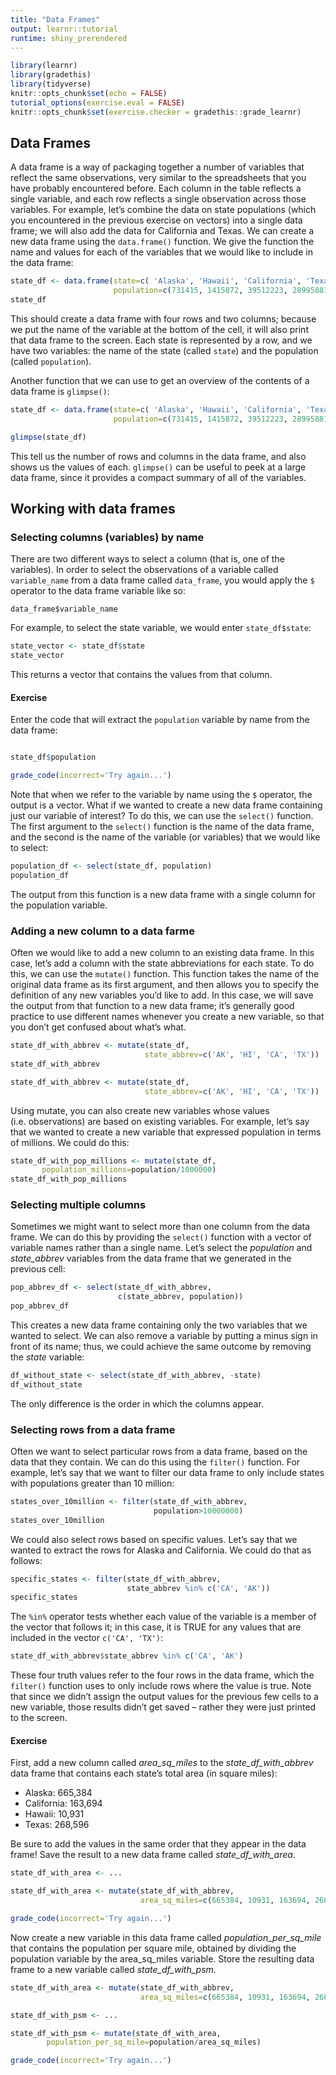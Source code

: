 ```yaml
---
title: "Data Frames"
output: learnr::tutorial
runtime: shiny_prerendered
---
```


```r
library(learnr)
library(gradethis)
library(tidyverse)
knitr::opts_chunk$set(echo = FALSE)
tutorial_options(exercise.eval = FALSE)
knitr::opts_chunk$set(exercise.checker = gradethis::grade_learnr)
```

## Data Frames

A data frame is a way of packaging together a number of variables that reflect the same observations, very similar to the spreadsheets that you have probably encountered before.  Each column in the table reflects a single variable, and each row reflects a single observation across those variables.  For example, let's combine the data on state populations (which you encountered in the previous exercise on vectors) into a single data frame; we will also add the data for California and Texas.  We can create a new data frame using the `data.frame()` function.  We give the function the name and values for each of the variables that we would like to include in the data frame:

```r
state_df <- data.frame(state=c( 'Alaska', 'Hawaii', 'California', 'Texas'),
                       population=c(731415, 1415872, 39512223, 28995881))
state_df
```

This should create a data frame with four rows and two columns; because we put the name of the variable at the bottom of the cell, it will also print that data frame to the screen.  Each state is represented by a row, and we have two variables: the name of the state (called `state`) and the population (called `population`).

Another function that we can use to get an overview of the contents of a data frame is `glimpse()`:

```r
state_df <- data.frame(state=c( 'Alaska', 'Hawaii', 'California', 'Texas'),
                       population=c(731415, 1415872, 39512223, 28995881))

```

```r
glimpse(state_df)
```

This tell us the number of rows and columns in the data frame, and also shows us the values of each.  `glimpse()` can be useful to peek at a large data frame, since it provides a compact summary of all of the variables.

## Working with data frames

### Selecting columns (variables) by name

There are two different ways to select a column (that is, one of the variables).  In order to select the observations of a variable called `variable_name` from a data frame called `data_frame`, you would apply the `$` operator to the data frame variable like so:

`data_frame$variable_name`

For example, to select the state variable, we would enter `state_df$state`:

```r
state_vector <- state_df$state
state_vector
```

This returns a vector that contains the values from that column.  

#### Exercise

Enter the code that will extract the `population` variable by name from the data frame:

```r

```

```r
state_df$population
```

```r
grade_code(incorrect='Try again...')
```

Note that when we refer to the variable by name using the `$` operator, the output is a vector. What if we wanted to create a new data frame containing just our variable of interest?  To do this, we can use the `select()` function.  The first argument to the `select()` function is the name of the data frame, and the second is the name of the variable (or variables) that we would like to select:

```r
population_df <- select(state_df, population)
population_df
```

The output from this function is a new data frame with a single column for the population variable.


### Adding a new column to a data farme

Often we would like to add a new column to an existing data frame.  In this case, let's add a column with the state abbreviations for each state.  To do this, we can use the `mutate()` function.  This function takes the name of the original data frame as its first argument, and then allows you to specify the definition of any new variables you'd like to add.  In this case, we will save the output from that function to a new data frame; it's generally good practice to use different names whenever you create a new variable, so that you don't get confused about what's what.

```r
state_df_with_abbrev <- mutate(state_df,
                              state_abbrev=c('AK', 'HI', 'CA', 'TX'))
state_df_with_abbrev
```

```r
state_df_with_abbrev <- mutate(state_df,
                              state_abbrev=c('AK', 'HI', 'CA', 'TX'))

```

Using mutate, you can also create new variables whose values (i.e. observations) are based on existing variables. For example, let's say that we wanted to create a new variable that expressed population in terms of millions.  We could do this:

```r

state_df_with_pop_millions <- mutate(state_df,
       population_millions=population/1000000)
state_df_with_pop_millions
```

### Selecting multiple columns

Sometimes we might want to select more than one column from the data frame.  We can do this by providing the `select()` function with a vector of variable names rather than a single name.  Let's select the *population* and *state_abbrev* variables from the data frame that we generated in the previous cell:

```r
pop_abbrev_df <- select(state_df_with_abbrev, 
                        c(state_abbrev, population))
pop_abbrev_df
```

This creates a new data frame containing only the two variables that we wanted to select.  We can also remove a variable by putting a minus sign in front of its name; thus, we could achieve the same outcome by removing the *state* variable:

```r
df_without_state <- select(state_df_with_abbrev, -state)
df_without_state
```
The only difference is the order in which the columns appear.

### Selecting rows from a data frame

Often we want to select particular rows from a data frame, based on the data that they contain.  We can do this using the `filter()` function.  For example, let's say that we want to filter our data frame to only include states with populations greater than 10 million:

```r
states_over_10million <- filter(state_df_with_abbrev,
                                population>10000000)
states_over_10million
```

We could also select rows based on specific values.  Let's say that we wanted to extract the rows for Alaska and California.  We could do that as follows:

```r
specific_states <- filter(state_df_with_abbrev, 
                          state_abbrev %in% c('CA', 'AK'))
specific_states
```

The `%in%` operator tests whether each value of the variable is a member of the vector that follows it; in this case, it is TRUE for any values that are included in the vector `c('CA', 'TX')`:

```r
state_df_with_abbrev$state_abbrev %in% c('CA', 'AK')
```

These four truth values refer to the four rows in the data frame, which the `filter()` function uses to only include rows where the value is true.  Note that since we didn't assign the output values for the previous few cells to a new variable, those results didn't get saved -- rather they were just printed to the screen.

#### Exercise

First, add a new column called *area_sq_miles* to the *state_df_with_abbrev* data frame that contains each state's total area (in square miles):

- Alaska: 665,384
- California: 163,694
- Hawaii: 10,931
- Texas: 268,596

Be sure to add the values in the same order that they appear in the data frame! Save the result to a new data frame called *state_df_with_area*.  

```r
state_df_with_area <- ...
```

```r
state_df_with_area <- mutate(state_df_with_abbrev,
                             area_sq_miles=c(665384, 10931, 163694, 268596))
```

```r
grade_code(incorrect='Try again...')
```


Now create a new variable in this data frame called *population_per_sq_mile* that contains the population per square mile, obtained by dividing the population variable by the area_sq_miles variable.  Store the resulting data frame to a new variable called *state_df_with_psm*.

```r
state_df_with_area <- mutate(state_df_with_abbrev,
                             area_sq_miles=c(665384, 10931, 163694, 268596))
```

```r
state_df_with_psm <- ...
```

```r
state_df_with_psm <- mutate(state_df_with_area,
        population_per_sq_mile=population/area_sq_miles)
```

```r
grade_code(incorrect='Try again...')
```
